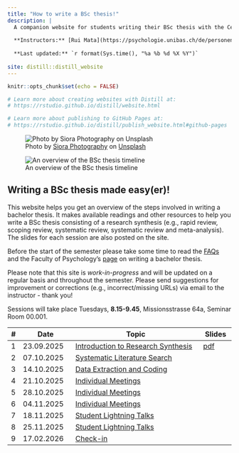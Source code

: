 ```yaml
---
title: "How to write a BSc thesis!"
description: |
  A companion website for students writing their BSc thesis with the Center for Cognitive and Decision Sciences
  
  **Instructors:** [Rui Mata](https://psychologie.unibas.ch/de/personen/rui-mata/about-me/), & [Loreen Tisdall](https://psychologie.unibas.ch/de/personen/loreen-tisdall/about-me/), University of Basel
  
  **Last updated:** `r format(Sys.time(), "%a %b %d %X %Y")`
  
site: distill::distill_website
---
```


```r
knitr::opts_chunk$set(echo = FALSE)

# Learn more about creating websites with Distill at:
# https://rstudio.github.io/distill/website.html

# Learn more about publishing to GitHub Pages at:
# https://rstudio.github.io/distill/publish_website.html#github-pages

```

![<span>Photo by <a href="https://unsplash.com/@siora18?utm_source=unsplash&utm_medium=referral&utm_content=creditCopyText">Siora Photography</a> on <a href="https://unsplash.com/?utm_source=unsplash&utm_medium=referral&utm_content=creditCopyText">Unsplash</a></span>](resources/siora-photography-hgFY1mZY-Y0-unsplash.jpg)

![An overview of the BSc thesis timeline](resources/bsc_plan.png)

## Writing a BSc thesis made easy(er)!

This website helps you get an overview of the steps involved in writing a bachelor thesis. It makes available readings and other resources to help you write a BSc thesis consisting of a research synthesis (e.g., rapid review, scoping review, systematic review, systematic review and meta-analysis). The slides for each session are also posted on the site.

Before the start of the semester please take some time to read the [FAQs](https://matarui.github.io/BSc_thesis/FAQ.html) and the Faculty of Psychology's [page](https://psychologie.unibas.ch/de/studium/bachelorstudium/zweites-und-drittes-studienjahr/bachelorarbeit-4190/) on writing a bachelor thesis.

Please note that this site is *work-in-progress* and will be updated on a regular basis and throughout the semester. Please send suggestions for improvement or corrections (e.g., incorrect/missing URLs) via email to the instructor - thank you!

Sessions will take place Tuesdays, **8.15-9.45**, Missionsstrasse 64a, Seminar Room 00.001. 

::: l-body
| # | Date     | Topic                         | Slides |
|---| -------------|-------------------------------|--------|
| 1 | 23.09.2025 | [Introduction to Research Synthesis](session1.html) | [pdf](slides/BachelorCDS_session1.pdf) |
| 2 | 07.10.2025 | [Systematic Literature Search](session2.html) |  |
| 3 | 14.10.2025 | [Data Extraction and Coding](session3.html) |  |
| 4 | 21.10.2025 | [Individual Meetings](session4.html) |  |
| 5 | 28.10.2025 | [Individual Meetings](session4.html) |  |
| 6 | 04.11.2025 | [Individual Meetings](session4.html) |  |
| 7 | 18.11.2025 | [Student Lightning Talks](session5.html) |  |
| 8 | 25.11.2025 | [Student Lightning Talks](session5.html) |  |
| 9 | 17.02.2026 | [Check-in](index.html) |  |
:::
